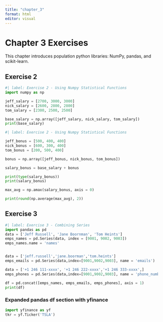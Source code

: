 ```yaml
---
title: "chapter_3"
format: html
editor: visual
---
```


# Chapter 3 Exercises

This chapter introduces population python libraries: NumPy, pandas, and scikit-learn.


## Exercise 2

```python
#| label: Exercise 2 - Using Numpy Statistical Functions
import numpy as np

jeff_salary = [2700, 3000, 3000]
nick_salary = [2600, 2800, 2800]
tom_salary = [2300, 2500, 2500]

base_salary = np.array([jeff_salary, nick_salary, tom_salary])
print(base_salary)

```

```python
#| label: Exercise 2 - Using Numpy Statistical Functions

jeff_bonus = [500, 400, 400]
nick_bonus = [600, 300, 400]
tom_bonus = [200, 500, 400]

bonus = np.array([jeff_bonus, nick_bonus, tom_bonus])

salary_bonus = base_salary + bonus

print(type(salary_bonus))
print(salary_bonus)
```
```python
max_avg = np.amax(salary_bonus, axis = 0)

print(round(np.average(max_avg), 2))
```

## Exercise 3

```python
#| label: Exercise 3 - Combining Series
import pandas as pd
data = ['Jeff Russell', 'Jane Boornman', 'Tom Heints']
emps_names = pd.Series(data, index = [9001, 9002, 9003])
emps_names.name = 'names'


data = ['jeff.russell','jane.boorman','tom.heints']
emps_emails = pd.Series(data,index=[9001,9002,9003], name = 'emails')

data = ['+1 246 111-xxxx', '+1 246 222-xxxx','+1 246 333-xxxx',]
emps_phones = pd.Series(data,index=[9001,9002,9003], name = 'phone_number')

df = pd.concat([emps_names, emps_emails, emps_phones], axis = 1)
print(df)

```

### Expanded pandas df section with yfinance

```python
import yfinance as yf
tkr = yf.Ticker('TSLA')
```

